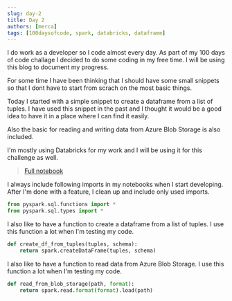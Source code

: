 ```yaml
---
slug: day-2
title: Day 2
authors: [merca]
tags: [100daysofcode, spark, databricks, dataframe]
---
```


I do work as a developer so I code almost every day. As part of my 100 days of code challage I decided to do some coding in my free time. I will be using this blog to document my progress.

For some time I have been thinking that I should have some small snippets so that I dont have to start from scrach on the most basic things.

Today I started with a simple snippet to create a dataframe from a list of tuples. I have used this snippet in the past and I thought it would be a good idea to have it in a place where I can find it easily.

Also the basic for reading and writing data from Azure Blob Storage is also included.

I'm mostly using Databricks for my work and I will be using it for this challenge as well.

> [Full notebook](../downloadble-files/easy-startup.py)

I always include following imports in my notebooks when I start developing. After I'm done with a feature, I clean up and include only used imports.

```python
from pyspark.sql.functions import *
from pyspark.sql.types import *
```

I also like to have a function to create a dataframe from a list of tuples. I use this function a lot when I'm testing my code.

```python
def create_df_from_tuples(tuples, schema):
    return spark.createDataFrame(tuples, schema)
```

I also like to have a function to read data from Azure Blob Storage. I use this function a lot when I'm testing my code.

```python
def read_from_blob_storage(path, format):
    return spark.read.format(format).load(path)
```
